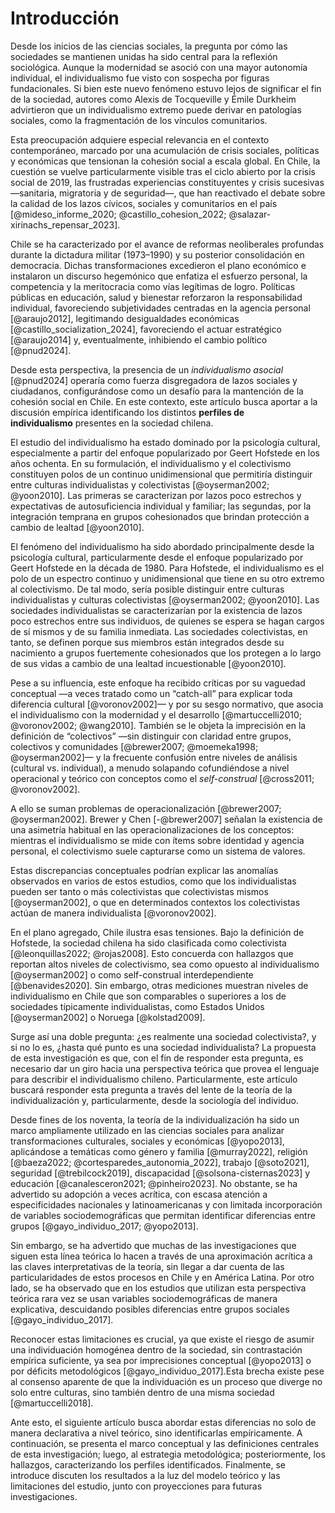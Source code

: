 # Introducción

Desde los inicios de las ciencias sociales, la pregunta por cómo las sociedades se mantienen unidas ha sido central para la reflexión sociológica. Aunque la modernidad se asoció con una mayor autonomía individual, el individualismo fue visto con sospecha por figuras fundacionales. Si bien este nuevo fenómeno estuvo lejos de significar el fin de la sociedad, autores como Alexis de Tocqueville y Émile Durkheim advirtieron que un individualismo extremo puede derivar en patologías sociales, como la fragmentación de los vínculos comunitarios.

Esta preocupación adquiere especial relevancia en el contexto contemporáneo, marcado por una acumulación de crisis sociales, políticas y económicas que tensionan la cohesión social a escala global. En Chile, la cuestión se vuelve particularmente visible tras el ciclo abierto por la crisis social de 2019, las frustradas experiencias constituyentes y crisis sucesivas —sanitaria, migratoria y de seguridad—, que han reactivado el debate sobre la calidad de los lazos cívicos, sociales y comunitarios en el país [@mideso_informe_2020; @castillo_cohesion_2022; @salazar-xirinachs_repensar_2023].

Chile se ha caracterizado por el avance de reformas neoliberales profundas durante la dictadura militar (1973–1990) y su posterior consolidación en democracia. Dichas transformaciones excedieron el plano económico e instalaron un discurso hegemónico que enfatiza el esfuerzo personal, la competencia y la meritocracia como vías legítimas de logro. Políticas públicas en educación, salud y bienestar reforzaron la responsabilidad individual, favoreciendo subjetividades centradas en la agencia personal [@araujo2012], legitimando desigualdades económicas [@castillo_socialization_2024], favoreciendo el actuar estratégico [@araujo2014] y, eventualmente, inhibiendo el cambio político [@pnud2024].

Desde esta perspectiva, la presencia de un *individualismo asocial* [@pnud2024] operaría como fuerza disgregadora de lazos sociales y ciudadanos, configurándose como un desafío para la mantención de la cohesión social en Chile. En este contexto, este artículo busca aportar a la discusión empírica identificando los distintos **perfiles de individualismo** presentes en la sociedad chilena.

El estudio del individualismo ha estado dominado por la psicología cultural, especialmente a partir del enfoque popularizado por Geert Hofstede en los años ochenta. En su formulación, el individualismo y el colectivismo constituyen polos de un continuo unidimensional que permitiría distinguir entre culturas individualistas y colectivistas [@oyserman2002; @yoon2010]. Las primeras se caracterizan por lazos poco estrechos y expectativas de autosuficiencia individual y familiar; las segundas, por la integración temprana en grupos cohesionados que brindan protección a cambio de lealtad [@yoon2010].

El fenómeno del individualismo ha sido abordado principalmente desde la psicología cultural, particularmente desde el enfoque popularizado por Geert Hofstede en la década de 1980. Para Hofstede, el individualismo es el polo de un espectro continuo y unidimensional que tiene en su otro extremo al colectivismo. De tal modo, sería posible distinguir entre culturas individualistas y culturas colectivistas [@oyserman2002; @yoon2010]. Las sociedades individualistas se caracterizarían por la existencia de lazos poco estrechos entre sus individuos, de quienes se espera se hagan cargos de sí mismos y de su familia inmediata. Las sociedades colectivistas, en tanto, se definen porque sus miembros están integrados desde su nacimiento a grupos fuertemente cohesionados que los protegen a lo largo de sus vidas a cambio de una lealtad incuestionable [@yoon2010].

Pese a su influencia, este enfoque ha recibido críticas por su vaguedad conceptual —a veces tratado como un “catch-all” para explicar toda diferencia cultural [@voronov2002]— y por su sesgo normativo, que asocia el individualismo con la modernidad y el desarrollo [@martuccelli2010; @voronov2002; @wang2010]. También se le objeta la imprecisión en la definición de “colectivos” —sin distinguir con claridad entre grupos, colectivos y comunidades [@brewer2007; @moemeka1998; @oyserman2002]— y la frecuente confusión entre niveles de análisis (cultural vs. individual), a menudo solapando cofundiéndose a nivel operacional y teórico con conceptos como el *self-construal* [@cross2011; @voronov2002].

A ello se suman problemas de operacionalización [@brewer2007; @oyserman2002]. Brewer y Chen [-@brewer2007] señalan la existencia de una asimetría habitual en las operacionalizaciones de los conceptos: mientras el individualismo se mide con ítems sobre identidad y agencia personal, el colectivismo suele capturarse como un sistema de valores.

Estas discrepancias conceptuales podrían explicar las anomalías observados en varios de estos estudios, como que los individualistas pueden ser tanto o más colectivistas que colectivistas mismos [@oyserman2002], o que en determinados contextos los colectivistas actúan de manera individualista [@voronov2002].

En el plano agregado, Chile ilustra esas tensiones. Bajo la definición de Hofstede, la sociedad chilena ha sido clasificada como colectivista [@leonquillas2022; @rojas2008]. Esto concuerda con hallazgos que reportan altos niveles de colectivismo, sea como opuesto al individualismo [@oyserman2002] o como self-construal interdependiente [@benavides2020]. Sin embargo, otras mediciones muestran niveles de individualismo en Chile que son comparables o superiores a los de sociedades típicamente individualistas, como Estados Unidos [@oyserman2002] o Noruega [@kolstad2009].

Surge así una doble pregunta: ¿es realmente una sociedad colectivista?, y si no lo es, ¿hasta qué punto es una sociedad individualista? La propuesta de esta investigación es que, con el fin de responder esta pregunta, es necesario dar un giro hacia una perspectiva teórica que provea el lenguaje para describir el individualismo chileno. Particularmente, este artículo buscará responder esta pregunta a través del lente de la teoría de la individualización y, particularmente, desde la sociología del individuo.

Desde fines de los noventa, la teoría de la individualización ha sido un marco ampliamente utilizado en las ciencias sociales para analizar transformaciones culturales, sociales y económicas [@yopo2013], aplicándose a temáticas como género y familia [@murray2022], religión [@baeza2022; @cortesparedes_autonomia_2022], trabajo [@soto2021], seguridad [@trebilcock2019], discapacidad [@solsona-cisternas2023] y educación [@canalesceron2021; @pinheiro2023]. No obstante, se ha advertido su adopción a veces acrítica, con escasa atención a especificidades nacionales y latinoamericanas y con limitada incorporación de variables sociodemográficas que permitan identificar diferencias entre grupos [@gayo_individuo_2017; @yopo2013].

Sin embargo, se ha advertido que muchas de las investigaciones que siguen esta línea teórica lo hacen a través de una aproximación acrítica a las claves interpretativas de la teoría, sin llegar a dar cuenta de las particularidades de estos procesos en Chile y en América Latina. Por otro lado, se ha observado que en los estudios que utilizan esta perspectiva teórica rara vez se usan variables sociodemográficas de manera explicativa, descuidando posibles diferencias entre grupos sociales [@gayo_individuo_2017].

Reconocer estas limitaciones es crucial, ya que existe el riesgo de asumir una individuación homogénea dentro de la sociedad, sin contrastación empírica suficiente, ya sea por imprecisiones conceptual [@yopo2013] o por déficits metodológicos [@gayo_individuo_2017].Esta brecha existe pese al consenso aparente de que la individuación es un proceso que diverge no solo entre culturas, sino también dentro de una misma sociedad [@martuccelli2018].

Ante esto, el siguiente artículo busca abordar estas diferencias no solo de manera declarativa a nivel teórico, sino identificarlas empíricamente. A continuación, se presenta el marco conceptual y las definiciones centrales de esta investigación; luego, al estrategia metodológica; posteriormente, los hallazgos, caracterizando los perfiles identificados. Finalmente, se introduce discuten los resultados a la luz del modelo teórico y las limitaciones del estudio, junto con proyecciones para futuras investigaciones.
